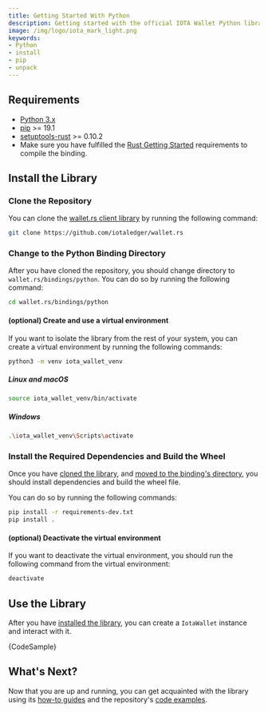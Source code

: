 ```yaml
---
title: Getting Started With Python
description: Getting started with the official IOTA Wallet Python library.
image: /img/logo/iota_mark_light.png
keywords:
- Python
- install
- pip
- unpack
---
```


<WarningPasswordStorage/>

## Requirements

* [Python 3.x](https://www.python.org)
* [pip](https://pypi.org/project/pip) >= 19.1
* [setuptools-rust](https://pypi.org/project/setuptools-rust/) >= 0.10.2
* Make sure you have fulfilled the [Rust Getting Started](rust.mdx) requirements to compile the binding.

## Install the Library

### Clone the Repository

You can clone the [wallet.rs client library](https://github.com/iotaledger/wallet.rs) by running the following command:

```bash
git clone https://github.com/iotaledger/wallet.rs
```

### Change to the Python Binding Directory

After you have cloned the repository, you should change directory to `wallet.rs/bindings/python`. You can do so
by
running the following command:

```bash
cd wallet.rs/bindings/python
```

#### (optional) Create and use a virtual environment

If you want to isolate the library from the rest of your system, you can create a virtual environment by running the
following commands:

```bash
python3 -m venv iota_wallet_venv
````
##### Linux and macOS

```bash
source iota_wallet_venv/bin/activate
```

##### Windows

```bash
.\iota_wallet_venv\Scripts\activate
```

### Install the Required Dependencies and Build the Wheel

Once you have [cloned the library](#clone-the-library),
and [moved to the binding's directory](#change-to-the-python-binding-directory), you should install dependencies and
build the wheel file.

You can do so by running the following commands:

```bash
pip install -r requirements-dev.txt
pip install .
```

#### (optional) Deactivate the virtual environment

If you want to deactivate the virtual environment, you should run the following command from the virtual environment:

```bash
deactivate
```

## Use the Library

After you have [installed the library](#install-the-library), you can create a `IotaWallet` instance and interact with
it.

<CodeBlock className="language-javascript">
  {CodeSample}
</CodeBlock>

## What's Next?

Now that you are up and running, you can get acquainted with the library using
its [how-to guides](../how_tos/run_how_tos.mdx) and the
repository's [code examples](https://github.com/iotaledger/wallet.rs/tree/develop/bindings/python/examples).
